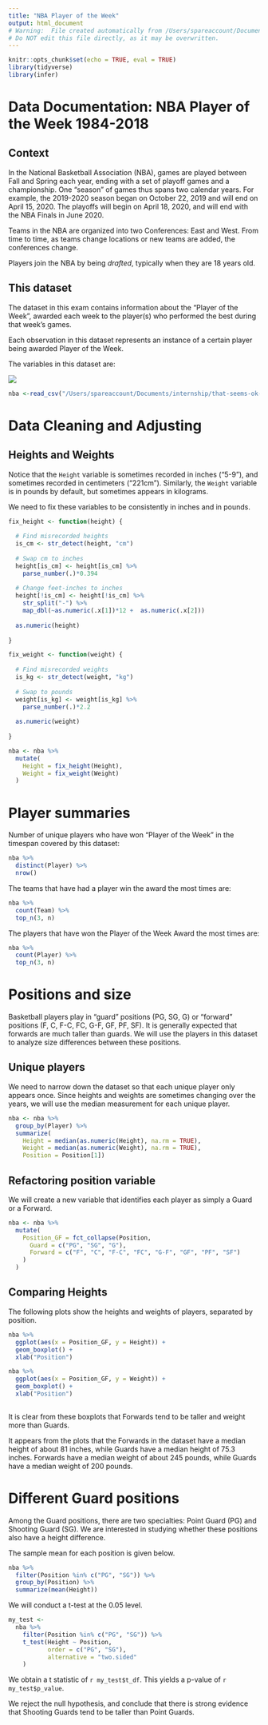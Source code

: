 ```yaml
---
title: "NBA Player of the Week"
output: html_document
# Warning:  File created automatically from /Users/spareaccount/Documents/internship/that-seems-ok-to-me/NBA_Player_of_the_Week/nba_analysis.Rmd
# Do NOT edit this file directly, as it may be overwritten.
---
```


```r
knitr::opts_chunk$set(echo = TRUE, eval = TRUE)
library(tidyverse)
library(infer)
```


# Data Documentation: NBA Player of the Week 1984-2018

## Context

In the National Basketball Association (NBA), games are played between Fall and Spring each year, ending with a set of playoff games and a championship.  One "season" of games thus spans two calendar years. For example, the 2019-2020 season began on October 22, 2019 and will end on April 15, 2020. The playoffs will begin on April 18, 2020, and will end with the NBA Finals in June 2020. 

Teams in the NBA are organized into two Conferences:  East and West.  From time to time, as teams change locations or new teams are added, the conferences change.

Players join the NBA by being *drafted*, typically when they are 18 years old.

## This dataset

The dataset in this exam contains information about the "Player of the Week", awarded each week to the player(s) who performed the best during that week's games. 

Each observation in this dataset represents an instance of a certain player being awarded Player of the Week.

The variables in this dataset are:

![](/Users/spareaccount/Documents/internship/that-seems-ok-to-me/NBA_Player_of_the_Week/documentation.png)

```r
nba <-read_csv("/Users/spareaccount/Documents/internship/that-seems-ok-to-me/NBA_Player_of_the_Week/NBA_player_of_the_week.csv")
```

# Data Cleaning and Adjusting





## Heights and Weights

Notice that the `Height` variable is sometimes recorded in inches ("5-9"), and sometimes recorded in centimeters ("221cm").  Similarly, the `Weight` variable is in pounds by default, but sometimes appears in kilograms. 

We need to fix these variables to be consistently in inches and in pounds.


```r

fix_height <- function(height) {
  
  # Find misrecorded heights
  is_cm <- str_detect(height, "cm")
  
  # Swap cm to inches
  height[is_cm] <- height[is_cm] %>%
    parse_number(.)*0.394
  
  # Change feet-inches to inches
  height[!is_cm] <- height[!is_cm] %>%
    str_split("-") %>%
    map_dbl(~as.numeric(.x[1])*12 +  as.numeric(.x[2]))
  
  as.numeric(height)
  
}

fix_weight <- function(weight) {
  
  # Find misrecorded weights
  is_kg <- str_detect(weight, "kg")
  
  # Swap to pounds
  weight[is_kg] <- weight[is_kg] %>%
    parse_number(.)*2.2
  
  as.numeric(weight)
  
}

```

```r
nba <- nba %>%
  mutate(
    Height = fix_height(Height),
    Weight = fix_weight(Weight)
  )
```

# Player summaries

Number of unique players who have won "Player of the Week" in the timespan covered by this dataset:

```r
nba %>%
  distinct(Player) %>%
  nrow()
```

The teams that have had a player win the award the most times are:

```r
nba %>%
  count(Team) %>%
  top_n(3, n)
```

The players that have won the Player of the Week Award the most times are:
```r
nba %>%
  count(Player) %>%
  top_n(3, n)
```

# Positions and size

Basketball players play in "guard" positions (PG, SG, G) or "forward" positions (F, C, F-C, FC, G-F, GF, PF, SF).  It is generally expected that forwards are much taller than guards.  We will use the players in this dataset to analyze size differences between these positions.


## Unique players

We need to narrow down the dataset so that each unique player only appears once.  Since heights and weights are sometimes changing over the years, we will use the median measurement for each unique player.


```r
nba <- nba %>%
  group_by(Player) %>%
  summarize(
    Height = median(as.numeric(Height), na.rm = TRUE),
    Weight = median(as.numeric(Weight), na.rm = TRUE),
    Position = Position[1])

```




## Refactoring position variable

We will create a new variable that identifies each player as simply a Guard or a Forward.


```r

nba <- nba %>% 
  mutate(
    Position_GF = fct_collapse(Position,
      Guard = c("PG", "SG", "G"),
      Forward = c("F", "C", "F-C", "FC", "G-F", "GF", "PF", "SF")
    )
  ) 

```

## Comparing Heights

The following plots show the heights and weights of players, separated by position.

```r
nba %>%
  ggplot(aes(x = Position_GF, y = Height)) +
  geom_boxplot() +
  xlab("Position")

nba %>%
  ggplot(aes(x = Position_GF, y = Weight)) +
  geom_boxplot() +
  xlab("Position")
  
```




It is clear from these boxplots that Forwards tend to be taller and weight more than Guards.  

It appears from the plots that the Forwards in the dataset have a median height of about 81 inches, while Guards have a median height of 75.3 inches. Forwards have a median weight of about 245 pounds, while Guards have a median weight of 200 pounds.





# Different Guard positions

Among the Guard positions, there are two specialties:  Point Guard (PG) and Shooting Guard (SG).  We are interested in studying whether these positions also have a height difference.

The sample mean for each position is given below.

```r
nba %>%
  filter(Position %in% c("PG", "SG")) %>%
  group_by(Position) %>%
  summarize(mean(Height))
```

We will conduct a t-test at the 0.05 level.




```r
my_test <- 
  nba %>%
    filter(Position %in% c("PG", "SG")) %>%
    t_test(Height ~ Position,
           order = c("PG", "SG"),
           alternative = "two.sided"
    )
```





We obtain a t statistic of `r my_test$t_df`. This yields a p-value of `r my_test$p_value`.




We reject the null hypothesis, and conclude that there is strong evidence that Shooting Guards tend to be taller than Point Guards.
